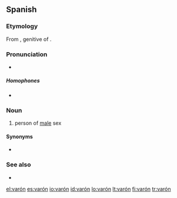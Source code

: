 ==Spanish==

===Etymology===
From {{etyl|la|es}} {{term|varonis|lang=la}}, genitive of {{term|varo|lang=la}}.

===Pronunciation===
* {{IPA|/baˈɾon/|lang=es}}

=====Homophones=====
* {{l|es|barón}}

===Noun===
{{es-noun-m|pl=varones}}

# person of [[male]] sex

====Synonyms====
* {{l|es|hombre}}

===See also===
* {{l|es|macho}}

[[el:varón]]
[[es:varón]]
[[io:varón]]
[[id:varón]]
[[lo:varón]]
[[lt:varón]]
[[fi:varón]]
[[tr:varón]]